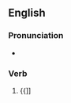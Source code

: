 ==English==

===Pronunciation===
* {{audio|en-us-condemn.ogg|Audio (US)}}

===Verb===
{{en-verb}}

# {{]]